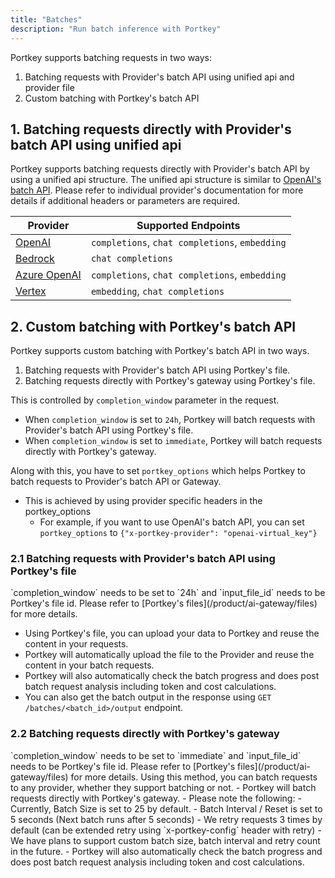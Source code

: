 ```yaml
---
title: "Batches"
description: "Run batch inference with Portkey"
---
```


Portkey supports batching requests in two ways:

1. Batching requests with Provider's batch API using unified api and provider file
2. Custom batching with Portkey's batch API

## 1. Batching requests directly with Provider's batch API using unified api

Portkey supports batching requests directly with Provider's batch API by using a unified api structure.
The unified api structure is similar to [OpenAI's batch API](https://platform.openai.com/docs/guides/batch).
Please refer to individual provider's documentation for more details if additional headers or parameters are required.

| Provider       | Supported Endpoints                          |
|---------------|-------------------------------------------|
| [OpenAI](/integrations/llms/openai/batches) | `completions`, `chat completions`, `embedding` |
| [Bedrock](/integrations/llms/bedrock/batches) | `chat completions` |
| [Azure OpenAI](/integrations/llms/azure-openai/batches) | `completions`, `chat completions`, `embedding` |
| [Vertex](/integrations/llms/vertex-ai) | `embedding`, `chat completions` |



## 2. Custom batching with Portkey's batch API

Portkey supports custom batching with Portkey's batch API in two ways.
1. Batching requests with Provider's batch API using Portkey's file.
2. Batching requests directly with Portkey's gateway using Portkey's file.

This is controlled by `completion_window` parameter in the request.
- When `completion_window` is set to `24h`, Portkey will batch requests with Provider's batch API using Portkey's file.
- When `completion_window` is set to `immediate`, Portkey will batch requests directly with Portkey's gateway.

Along with this, you have to set `portkey_options` which helps Portkey to batch requests to Provider's batch API or Gateway.
- This is achieved by using provider specific headers in the portkey_options
    - For example, if you want to use OpenAI's batch API, you can set `portkey_options` to `{"x-portkey-provider": "openai-virtual_key"}`

### 2.1 Batching requests with Provider's batch API using Portkey's file
<Info>
`completion_window` needs to be set to `24h` and `input_file_id` needs to be Portkey's file id. Please refer to [Portkey's files](/product/ai-gateway/files) for more details.
</Info>

- Using Portkey's file, you can upload your data to Portkey and reuse the content in your requests.
- Portkey will automatically upload the file to the Provider and reuse the content in your batch requests.
- Portkey will also automatically check the batch progress and does post batch request analysis including token and cost calculations.
- You can also get the batch output in the response using `GET /batches/<batch_id>/output` endpoint.

### 2.2 Batching requests directly with Portkey's gateway
<Info>
`completion_window` needs to be set to `immediate` and `input_file_id` needs to be Portkey's file id. Please refer to [Portkey's files](/product/ai-gateway/files) for more details.
</Info>
<Info>
Using this method, you can batch requests to any provider, whether they support batching or not.
</Info>
- Portkey will batch requests directly with Portkey's gateway.
- Please note the following:
    - Currently, Batch Size is set to 25 by default.
    - Batch Interval / Reset is set to 5 seconds (Next batch runs after 5 seconds)
    - We retry requests 3 times by default (can be extended retry using `x-portkey-config` header with retry)
    - We have plans to support custom batch size, batch interval and retry count in the future.
- Portkey will also automatically check the batch progress and does post batch request analysis including token and cost calculations.
